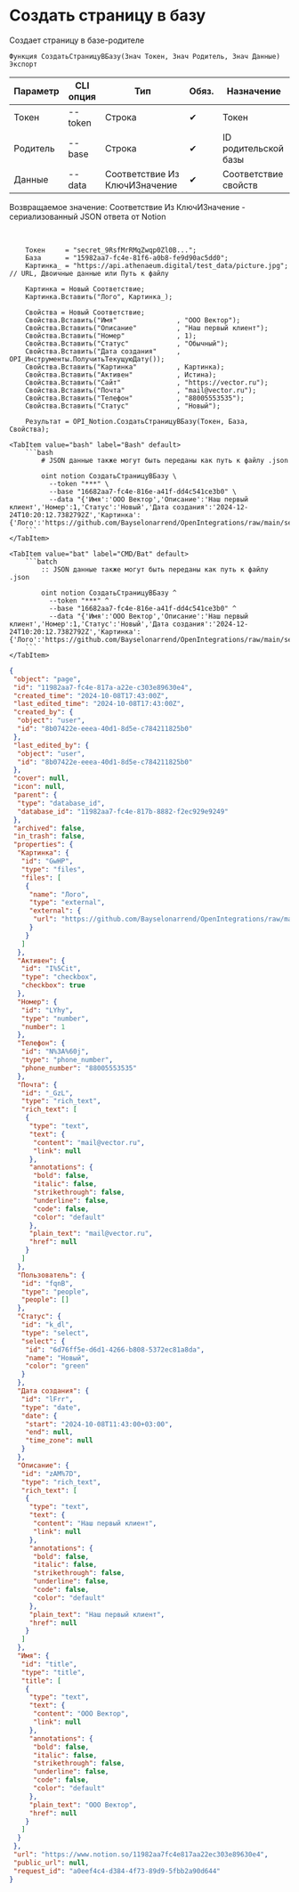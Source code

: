 ﻿---
sidebar_position: 2
---


# Создать страницу в базу
 Создает страницу в базе-родителе



`Функция СоздатьСтраницуВБазу(Знач Токен, Знач Родитель, Знач Данные) Экспорт`

  | Параметр | CLI опция | Тип | Обяз. | Назначение |
  |-|-|-|-|-|
  | Токен | --token | Строка | &#x2714; | Токен |
  | Родитель | --base | Строка | &#x2714; | ID родительской базы |
  | Данные | --data | Соответствие Из КлючИЗначение | &#x2714; | Соответствие свойств |

  
  Возвращаемое значение:   Соответствие Из КлючИЗначение - сериализованный JSON ответа от Notion

<br/>




```bsl title="Пример использования для 1С:Предприятие/OneScript"
    Токен     = "secret_9RsfMrRMqZwqp0Zl0B...";
    База      = "15982aa7-fc4e-81f6-a0b8-fe9d90ac5dd0";
    Картинка_ = "https://api.athenaeum.digital/test_data/picture.jpg"; // URL, Двоичные данные или Путь к файлу

    Картинка = Новый Соответствие;
    Картинка.Вставить("Лого", Картинка_);

    Свойства = Новый Соответствие;
    Свойства.Вставить("Имя"               , "ООО Вектор");
    Свойства.Вставить("Описание"          , "Наш первый клиент");
    Свойства.Вставить("Номер"             , 1);
    Свойства.Вставить("Статус"            , "Обычный");
    Свойства.Вставить("Дата создания"     , OPI_Инструменты.ПолучитьТекущуюДату());
    Свойства.Вставить("Картинка"          , Картинка);
    Свойства.Вставить("Активен"           , Истина);
    Свойства.Вставить("Сайт"              , "https://vector.ru");
    Свойства.Вставить("Почта"             , "mail@vector.ru");
    Свойства.Вставить("Телефон"           , "88005553535");
    Свойства.Вставить("Статус"            , "Новый");

    Результат = OPI_Notion.СоздатьСтраницуВБазу(Токен, База, Свойства);
```
    

 <Tabs>
  
    <TabItem value="bash" label="Bash" default>
        ```bash
            # JSON данные также могут быть переданы как путь к файлу .json
            
            oint notion СоздатьСтраницуВБазу \
              --token "***" \
              --base "16682aa7-fc4e-816e-a41f-dd4c541ce3b0" \
              --data "{'Имя':'ООО Вектор','Описание':'Наш первый клиент','Номер':1,'Статус':'Новый','Дата создания':'2024-12-24T10:20:12.7382792Z','Картинка':{'Лого':'https://github.com/Bayselonarrend/OpenIntegrations/raw/main/service/test_data/picture.jpg'},'Активен':true,'Сайт':'https://vector.ru','Почта':'mail@vector.ru','Телефон':'88005553535'}"
        ```
    </TabItem>
  
    <TabItem value="bat" label="CMD/Bat" default>
        ```batch
            :: JSON данные также могут быть переданы как путь к файлу .json
            
            oint notion СоздатьСтраницуВБазу ^
              --token "***" ^
              --base "16682aa7-fc4e-816e-a41f-dd4c541ce3b0" ^
              --data "{'Имя':'ООО Вектор','Описание':'Наш первый клиент','Номер':1,'Статус':'Новый','Дата создания':'2024-12-24T10:20:12.7382792Z','Картинка':{'Лого':'https://github.com/Bayselonarrend/OpenIntegrations/raw/main/service/test_data/picture.jpg'},'Активен':true,'Сайт':'https://vector.ru','Почта':'mail@vector.ru','Телефон':'88005553535'}"
        ```
    </TabItem>
</Tabs>


```json title="Результат"
{
 "object": "page",
 "id": "11982aa7-fc4e-817a-a22e-c303e89630e4",
 "created_time": "2024-10-08T17:43:00Z",
 "last_edited_time": "2024-10-08T17:43:00Z",
 "created_by": {
  "object": "user",
  "id": "8b07422e-eeea-40d1-8d5e-c784211825b0"
 },
 "last_edited_by": {
  "object": "user",
  "id": "8b07422e-eeea-40d1-8d5e-c784211825b0"
 },
 "cover": null,
 "icon": null,
 "parent": {
  "type": "database_id",
  "database_id": "11982aa7-fc4e-817b-8882-f2ec929e9249"
 },
 "archived": false,
 "in_trash": false,
 "properties": {
  "Картинка": {
   "id": "GwHP",
   "type": "files",
   "files": [
    {
     "name": "Лого",
     "type": "external",
     "external": {
      "url": "https://github.com/Bayselonarrend/OpenIntegrations/raw/main/service/test_data/picture.jpg"
     }
    }
   ]
  },
  "Активен": {
   "id": "I%5Cit",
   "type": "checkbox",
   "checkbox": true
  },
  "Номер": {
   "id": "LYhy",
   "type": "number",
   "number": 1
  },
  "Телефон": {
   "id": "N%3A%60j",
   "type": "phone_number",
   "phone_number": "88005553535"
  },
  "Почта": {
   "id": "_GzL",
   "type": "rich_text",
   "rich_text": [
    {
     "type": "text",
     "text": {
      "content": "mail@vector.ru",
      "link": null
     },
     "annotations": {
      "bold": false,
      "italic": false,
      "strikethrough": false,
      "underline": false,
      "code": false,
      "color": "default"
     },
     "plain_text": "mail@vector.ru",
     "href": null
    }
   ]
  },
  "Пользователь": {
   "id": "fqnB",
   "type": "people",
   "people": []
  },
  "Статус": {
   "id": "k_dl",
   "type": "select",
   "select": {
    "id": "6d76ff5e-d6d1-4266-b808-5372ec81a8da",
    "name": "Новый",
    "color": "green"
   }
  },
  "Дата создания": {
   "id": "lFrr",
   "type": "date",
   "date": {
    "start": "2024-10-08T11:43:00+03:00",
    "end": null,
    "time_zone": null
   }
  },
  "Описание": {
   "id": "zAM%7D",
   "type": "rich_text",
   "rich_text": [
    {
     "type": "text",
     "text": {
      "content": "Наш первый клиент",
      "link": null
     },
     "annotations": {
      "bold": false,
      "italic": false,
      "strikethrough": false,
      "underline": false,
      "code": false,
      "color": "default"
     },
     "plain_text": "Наш первый клиент",
     "href": null
    }
   ]
  },
  "Имя": {
   "id": "title",
   "type": "title",
   "title": [
    {
     "type": "text",
     "text": {
      "content": "ООО Вектор",
      "link": null
     },
     "annotations": {
      "bold": false,
      "italic": false,
      "strikethrough": false,
      "underline": false,
      "code": false,
      "color": "default"
     },
     "plain_text": "ООО Вектор",
     "href": null
    }
   ]
  }
 },
 "url": "https://www.notion.so/11982aa7fc4e817aa22ec303e89630e4",
 "public_url": null,
 "request_id": "a0eef4c4-d384-4f73-89d9-5fbb2a90d644"
}
```
